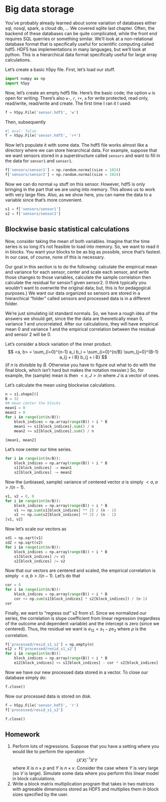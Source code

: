 # Big data storage

You've probably already learned about some variation of databases
either sql, nosql, spark, a cloud db, ... We covered sqlite last chapter.  Often,
the backend of these databases can be quite complicated, while the
front end requires SQL querries or something similar. We'll look at a
non-relational database format that is specifically useful for
scientific computing called hdf5. HDF5 has implementations in many
languages, but we'll look at python. This is a hierarchical data
format specifically useful for large array calculations.

Let's create a basic h5py file. First, let's load our stuff.

```python
import numpy as np
import h5py
```

Now, let's create an empty hdf5 file. Here's the basic code; the
option `w` is open for writing. There's also `w-`, `r`, `r+`, `a` for
write protected, read only, read/write, read/write and create.  The
first time I ran it I used:

```python
f = h5py.File('sensor.hdf5', 'w')
```

Then, subsequently
```python
#| eval: false
f = h5py.File('sensor.hdf5', 'r+')
```

Now let's populate it with some data. The hdf5 file works almost like
a directory where we can store hierarchical data. For example, suppose
that we want sensors stored in a superstructure called `sensors` and
want to fill in the data for `sensor1` and `sensor1`.

```python
f['sensors/sensor1'] = np.random.normal(size = 1024)
f['sensors/sensor2'] = np.random.normal(size = 1024)
```

Now we can do normal `np` stuff on this sensor. However, hdf5 is only
bringing in the part that we are using into memory. This allows us to
work with very large files. Also, as we show here, you can name the
data to a variable since that's more convenient.

```python
s1 = f['sensors/sensor1']
s2 = f['sensors/sensor2']
```

## Blockwise basic statistical calculations
Now, consider taking the mean of both variables. Imagine that the time
series is so long it's not feasible to load into memory. So, we want
to read it in blocks. You want your blocks to be as big as possible,
since that's fastest. In our case, of course, none of this is
necessary.

Our goal in this section is to do the following: calculate the
empirical mean and variance for each sensor, center and scale each
sensor, and write those changes to those variables, calculate the
sample correlation then calculate the residual for sensor1 given
sensor2. (I think typically you wouldn't want to overwrite the
original data; but, this is for pedagogical purposes.) We want our
data organized so sensors are stored in a hierarchical "folder" called
sensors and processed data is in a different folder.

We're just simulating iid standard normals. So, we have a rough idea
of the answers we should get, since the the data are theoretically
mean 0, variance 1 and uncorrelated. After our calculations, they will
have empirical mean 0 and variance 1 and the empirical correlation
between the residual and sensor 2 will be 0.

Let's consider a block variation of the inner product. 
$$
<a, b> = \sum_{i=0}^{n-1} a_i b_i = \sum_{i=0}^{n/B} \sum_{j=0}^{B-1} a_{j + i B} b_{j + i B}
$$
(if $n$ is divisible by $B$. Otherwise you have to figure out what to do with the final block, which isn't hard but makes the notation messier.) So, for example, the (sample) mean is then $<x, J>/n$ where $J$ is a vector of ones. 

Let's calculate the mean using blockwise calculations.

```python
n = s1.shape[0]
B = 32
## mean center the blocks
mean1 = 0
mean2 = 0
for i in range(int(n/B)):
    block_indices = np.array(range(B)) + i * B
    mean1 += s1[block_indices].sum() / n 
    mean2 += s2[block_indices].sum() / n

[mean1, mean2]

```

Let's now center our time series.
```python
for i in range(int(n/B)):
    block_indices = np.array(range(B)) + i * B
    s1[block_indices] -= mean1  
    s2[block_indices] -= mean2
```

Now the (unbiased, sample) variance of centered vector $a$ is simply $<a, a>/(n-1)$.

```python

v1, v2 = 0, 0
for i in range(int(n/B)):
    block_indices = np.array(range(B)) + i * B
    v1 += np.sum(s1[block_indices] ** 2) / (n - 1)
    v2 += np.sum(s2[block_indices] ** 2) / (n - 1)
[v1, v2]
```

Now let's scale our vectors as

```python
sd1 = np.sqrt(v1)
sd2 = np.sqrt(v2)
for i in range(int(n/B)):
    block_indices = np.array(range(B)) + i * B
    s1[block_indices] /= v1  
    s2[block_indices] /= v2
```

Now that our vectors are centered and scaled, the empirical correlation is simply $<a, b>/(n-1)$. Let's do that

```python
cor = 0
for i in range(int(n/B)):
    block_indices = np.array(range(B)) + i * B
    cor += np.sum(s1[block_indices] * s2[block_indices]) / (n-1) 
cor
```
Finally, we want to "regress out" s2 from s1. Since we normalized our series, the correlation is slope coefficient from linear regression (regardless of the outcome and dependent variable) and the intercept is zero (since we centered). Thus, the residual we want is $e_{12} = s_1 - \rho s_2$ where $\rho$ is the correlation.
```python
f['processed/resid_s1_s2'] = np.empty(n)
e12 = f['processed/resid_s1_s2']
for i in range(int(n/B)):
    block_indices = np.array(range(B)) + i * B
    e12[block_indices] += s1[block_indices] - cor * s2[block_indices] 
```

Now we have our new processed data stored in a vector. To close our
database simply do:

```python
f.close()
```

Now our processed data is stored on disk.

```python
f = h5py.File('sensor.hdf5', 'r')
f['processed/resid_s1_s2']
```

```python
f.close()
```


## Homework

1. Perform lots of regressions. Suppose that you have a setting where you would like to perform the operation
$$
(X'X)^{-1} X' Y
$$
where $X$ is $n\times p$ and $Y$ is $n\times v$. Consider the case where $Y$ is very large (so $V$ is large). Simulate some data where you perform this linear model in block calculations.
2. Write a block matrix multiplication program that takes in two matrices with agreeable dimensions stored as HDF5 and multiplies them in block sizes specified by the user.
